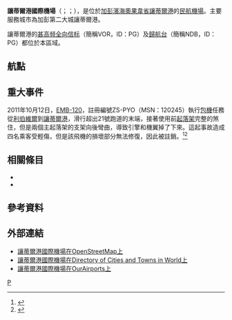 {{noteTA
|G1 = Toponym
|G2 = Airport
|1  = zh-tw:特高頻全向信標定位台;zh-hans:甚高频全向信标;
}}
{{Infobox airport 
| name         = 讓蒂爾港國際機場
| nativename   = Aéroport international de Port-Gentil
| nativename-a = 
| nativename-r = 
| image        = AEROPORTPORTGENTIL.JPG
| image-width  = 330
| image_alt    = 讓蒂爾港國際機場
| caption      = 讓蒂爾港國際機場
| IATA         = POG
| ICAO         = FOOG
| latd  =  0 | latm  = 42 | lats  = 45 | latNS  = S
| longd =  8 | longm = 45 | longs = 15 | longEW = E
| pushpin_map            = Gabon
| pushpin_mapsize        = 330
| pushpin_map_alt        = 
| pushpin_map_caption    = 機場在加彭的位置
| pushpin_label          = POG/FOOG
| pushpin_mark           = 
| pushpin_marksize       = 
| type         = 民用
| owner        = 
| operator     = 
| city-served  = [[讓蒂爾港|讓蒂爾港]]
| location     = [[加彭|加彭]]讓蒂爾港
| elevation-f  = 13
| elevation-m  = 
| coordinates  = {{Coord|0|42|45|S|8|45|15|E|type:airport|display=inline,title}}
| website      = 
| metric-elev  = 
| metric-rwy   = y
| r1-number    = 03/21
| r1-length-f  = 
| r1-length-m  = 2591
| r1-surface   = [[瀝青|瀝青]]
| stat-year    = 
| stat1-header = 
| stat1-data   = 
| stat2-header = 
| stat2-data   = 
| footnotes    = 來源: SkyVector<ref>{{Cite web |url=https://skyvector.com/?ll=-0.7138921,8.7537364&chart=301&zoom=1 |title=SkyVector Aeronautical Charts |accessdate=2016-07-06 |archive-date=2016-06-25 |archive-url=https://web.archive.org/web/20160625182134/https://skyvector.com/?ll=-0.7138921,8.7537364&chart=301&zoom=1 |dead-url=no }}</ref> Google Maps<ref>[https://www.google.com/maps/@-0.7138921,8.7537364,2975m/data=!3m1!1e3 Google Maps - Port Gentil]</ref> GCM<ref>{{GCM|POG}}</ref>
}}
'''讓蒂爾港國際機場'''（{{lang-fr|Aéroport international de Port-Gentil}}；{{lang-en|Port-Gentil International Airport}}；{{Airport codes|POG|FOOG}}），是位於[[加彭|加彭]][[濱海奧果韋省|濱海奧果韋省]]{{le|班基區|Bendje Department}}[[讓蒂爾港|讓蒂爾港]]的[[民用航空|民航]][[機場|機場]]。主要服務城市為加彭第二大城讓蒂爾港。

讓蒂爾港的[[甚高频全向信标|甚高频全向信标]]（簡稱VOR，ID：PG）及[[歸航台|歸航台]]（簡稱NDB，ID：PG）都位於本區域。

==航點==

{{Airport-dest-list
|{{flagicon|GAB}}{{link-fr|阿弗里奇航空|Afric Aviation}}（L8）|[[利伯維爾國際機場|利伯維爾]]
|{{flagicon|CGO}}{{link-fr|Equaflight|Equaflight}}（E7）|{{link-fr|黑角機場|Aéroport international Agostinho-Neto|黑角}}
|{{flagicon|GAB}}{{link-fr|國家地區運輸公司|Nationale régionale transport}}|[[利伯維爾國際機場|利伯維爾]]、{{le|奧耶姆機場|Oyem Airport|奧耶姆}}
|{{flagicon|GAB}}{{le|RegionAir|RegionAir}}|[[杜阿拉國際機場|杜阿拉]]、[[馬拉博機場|馬拉博]]、{{link-fr|黑角機場|Aéroport international Agostinho-Neto|黑角}}、{{le|哈科特港國際機場|Port Harcourt International Airport|哈科特港}}
|{{flagicon|GAB}}{{link-fr|Sky Gabon|Sky Gabon}}（GV）（貨運）|[[利伯維爾國際機場|利伯維爾]]
}}

==重大事件==

2011年10月12日，{{link-fr|國家地區運輸公司|Nationale régionale transport}}[[EMB-120|EMB-120]]，註冊編號ZS-PYO（MSN：120245）執行[[包機|包機]]任務從[[利伯維爾|利伯維爾]]到[[讓蒂爾港|讓蒂爾港]]，滑行超出21號跑道的末端，接著使用前[[起落架|起落架]]完整的煞住，但是兩個主起落架的支架向後彎曲，導致引擎和機翼掉了下來。這起事故造成四名乘客受輕傷，但是該飛機的損壞部分無法修復，因此被註銷。<ref>{{cite web |url=http://aviation-safety.net/database/record.php?id=20111012-0 |title=ASN Aircraft accident Embraer EMB-120ER Brasilia ZS-PYO Port Gentil Airport (POG) |accessdate=2016-07-07 |publisher=Aviation Safety Network |archiveurl=https://web.archive.org/web/20160707070606/http://aviation-safety.net/database/record.php?id=20111012-0 |archivedate=2016-07-07 |language=en |dead-url=no }}</ref><ref>{{cite web |url=http://avherald.com/h?article=444627f6 |title=Accident_ Nationale E120 at Port Gentile on Oct 12th 2011 |accessdate=2016-07-07 |publisher=The Aviation Herald |language=en |archive-date=2016-01-10 |archive-url=https://web.archive.org/web/20160110113231/http://avherald.com/h?article=444627f6 |dead-url=no }}</ref>

==相關條目==

*{{le|加彭機場列表|List of airports in Gabon}}
*{{le|加彭交通|Transport in Gabon}}

==參考資料==
{{reflist}}
==外部連結==
*[https://www.openstreetmap.org/node/414041657#map=15/-0.7201/8.7534 讓蒂爾港國際機場在OpenStreetMap上]{{Wayback|url=https://www.openstreetmap.org/node/414041657#map=15/-0.7201/8.7534 |date=20161011102502 }}
*[http://www.fallingrain.com/icao/FOOG.html 讓蒂爾港國際機場在Directory of Cities and Towns in World上]{{Wayback|url=http://www.fallingrain.com/icao/FOOG.html |date=20160312070928 }}
*[https://web.archive.org/web/20160807222234/http://ourairports.com/airports/FOOG/pilot-info.html#general 讓蒂爾港國際機場在OurAirports上]

{{Portal|航空}}

[[Category:加彭機場|P]]